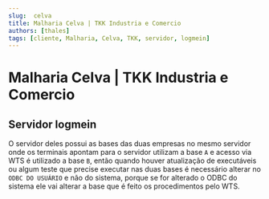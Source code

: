 ```yaml
---
slug:  celva
title: Malharia Celva | TKK Industria e Comercio
authors: [thales]
tags: [cliente, Malharia, Celva, TKK, servidor, logmein]
---
```


# Malharia Celva | TKK Industria e Comercio

## Servidor logmein
O servidor deles possui as bases das duas empresas no mesmo servidor 
onde os terminais apontam para o servidor utilizam a base `A` e acesso via WTS
é utilizado a base `B`, então quando houver atualização de executáveis ou algum teste que precise
executar nas duas bases é necessário alterar no `ODBC DO USUÁRIO` e não do sistema, porque
se for alterado o ODBC do sistema ele vai alterar a base que é feito os procedimentos pelo WTS.